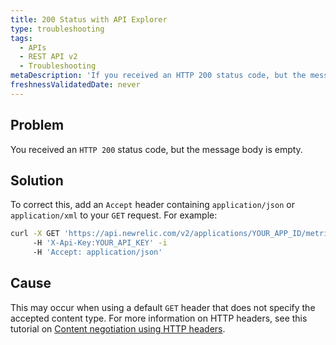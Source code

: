 ```yaml
---
title: 200 Status with API Explorer
type: troubleshooting
tags:
  - APIs
  - REST API v2
  - Troubleshooting
metaDescription: 'If you received an HTTP 200 status code, but the message body is empty, make sure you have specified an Accept header in your GET request.'
freshnessValidatedDate: never
---
```


## Problem

You received an `HTTP 200` status code, but the message body is empty.

## Solution

To correct this, add an `Accept` header containing `application/json` or `application/xml` to your `GET` request. For example:

```sh
curl -X GET 'https://api.newrelic.com/v2/applications/YOUR_APP_ID/metrics/data.json'
     -H 'X-Api-Key:YOUR_API_KEY' -i
     -H 'Accept: application/json'
```

## Cause

This may occur when using a default `GET` header that does not specify the accepted content type. For more information on HTTP headers, see this tutorial on [Content negotiation using HTTP headers](https://restfulapi.net/content-negotiation/).
